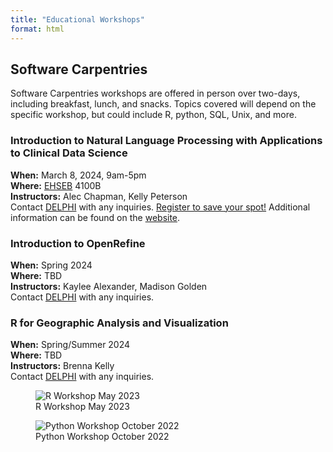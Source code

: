 ```yaml
---
title: "Educational Workshops"
format: html
---
```


## Software Carpentries
Software Carpentries workshops are offered in person over two-days, including breakfast, lunch, and snacks. Topics covered will depend on the specific workshop, but could include R, python, SQL, Unix, and more.  

### Introduction to Natural Language Processing with Applications to Clinical Data Science
**When:** March 8, 2024, 9am-5pm\
**Where:** [EHSEB](https://maps.app.goo.gl/kuvgQtmpQxJHfibb9){target="_blank"} 4100B\
**Instructors:** Alec Chapman, Kelly Peterson\
Contact [DELPHI](mailto:delphi@hsc.utah.edu) with any inquiries. [Register to save your spot!](https://forms.gle/6FzV6iemeNp9uJUw8){target="_blank"}
Additional information can be found on the [website](https://uofudelphi.github.io/2024-03-08-nlp/){target="_blank"}.

### Introduction to OpenRefine
**When:** Spring 2024\
**Where:** TBD\
**Instructors:** Kaylee Alexander, Madison Golden\
Contact [DELPHI](mailto:delphi@hsc.utah.edu) with any inquiries.  

### R for Geographic Analysis and Visualization
**When:** Spring/Summer 2024\
**Where:** TBD\
**Instructors:** Brenna Kelly\
Contact [DELPHI](mailto:delphi@hsc.utah.edu) with any inquiries.  

![R Workshop May 2023](images/RWorkshop_May2023.jpg)  

![Python Workshop October 2022](images/PythonWorkshop_Oct2022.jpg)